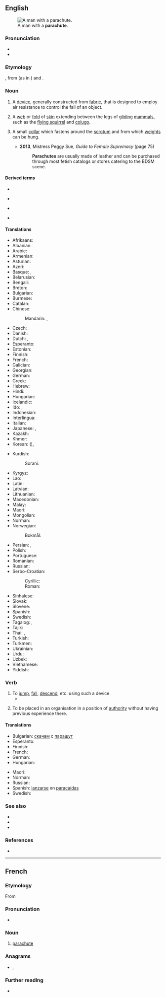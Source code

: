{{also|parachuté}}
==English==
{{wikipedia}}
[[File:Flickr_-_The_U.S._Army_-_Jump_over_Mt._Rainier.jpg|thumb|A man with a '''parachute'''.]]

===Pronunciation===
* {{IPA|/ˈpæɹəʃuːt/|lang=en}}
* {{audio|en-us-parachute.ogg|Audio (US)|lang=en}}

===Etymology===
{{bor|en|fr|parachute}}, from {{m|fr|para-||protection against}} (as in {{m|fr|parasol}}) and {{m|fr|chute||fall}}.

===Noun===
{{en-noun}}

# {{lb|en|aviation}} A [[device]], generally constructed from [[fabric]], that is designed to employ air resistance to control the fall of an object.
# {{lb|en|zoology}} A [[web]] or [[fold]] of [[skin]] extending between the legs of [[glide|gliding]] [[mammal]]s, such as the [[flying squirrel]] and [[colugo]].
# {{lb|en|BDSM}} A small [[collar]] which fastens around the [[scrotum]] and from which [[weight]]s can be hung.
#* '''2013''', Mistress Peggy Sue, ''Guide to Female Supremacy'' (page 75)
#*: '''Parachutes''' are usually made of leather and can be purchased through most fetish catalogs or stores catering to the BDSM scene.

====Derived terms====
{{top4}}
* {{l|en|drag parachute}}
{{mid4}}
* {{l|en|drogue parachute}}
{{mid4}}
* {{l|en|parachutic}}
{{mid4}}
* {{l|en|parachutist}}
{{bottom}}

====Translations====
{{trans-top|a device designed to control the fall of an object}}
* Afrikaans: {{t|af|valskerm}}
* Albanian: {{t+|sq|parashutë|f}}
* Arabic: {{t|ar|بَرَاشُوت|m}}
* Armenian: {{t+|hy|պարաշյուտ}}
* Asturian: {{t|ast|paracaíes|m}}
* Azeri: {{t+|az|paraşüt}}
* Basque: {{t|eu|jausgailu}}, {{t|eu|paraxut}}
* Belarusian: {{t|be|парашу́т|m|sc=Cyrl}}
* Bengali: {{t|bn|প্যারাশুট|sc=Beng}}
* Breton: {{t|br|harz-lamm|m}}
* Bulgarian: {{t+|bg|парашу́т|m}}
* Burmese: {{t+|my|လေထီး|sc=Mymr}}
* Catalan: {{t|ca|paracaigudes|m}}
* Chinese:
*: Mandarin: {{t+|cmn|降落傘|sc=Hani}}, {{t+|cmn|降落伞|tr=jiàngluòsǎn|sc=Hani}}
* Czech: {{t+|cs|padák|m}}
* Danish: {{t+|da|faldskærm|c}}
* Dutch: {{t+|nl|parachute|m}}, {{t|nl|valscherm|n}}
* Esperanto: {{t|eo|paraŝuto}}
* Estonian: {{t|et|langevari}}
* Finnish: {{t+|fi|laskuvarjo}}
* French: {{t+|fr|parachute|m}}
* Galician: {{t|gl|paracaídas|m}}
* Georgian: {{t+|ka|პარაშუტი|sc=Geor}}
* German: {{t+|de|Fallschirm|m}}
* Greek: {{t+|el|αλεξίπτωτο|n}}
* Hebrew: {{t+|he|מַצְנֵחַ|m|tr=matsnéakh|sc=Hebr}}
* Hindi: {{t+|hi|पैराशूट|sc=Deva}}
* Hungarian: {{t+|hu|ejtőernyő}}
* Icelandic: {{t+|is|fallhlíf}}
* Ido: {{t+|io|parashuto}}, {{t+|io|parafalo}}
* Indonesian: {{t+|id|parasut}}
* Interlingua: {{t|ia|paracadita}}
* Italian: {{t+|it|paracadute|m}}
* Japanese: {{t|ja|落下傘|tr=らっかさん, rakkasan}}, {{t|ja|パラシュート|tr=parashūto}}
* Kazakh: {{t|kk|парашют|sc=Cyrl}}
* Khmer: {{t|km|ឆ័ត្រយោង|tr=chʰut young|sc=Khmr}}
* Korean: {{t+|ko|낙하산}} ({{t+|ko|落下傘|sc=Hani}}), {{t|ko|파라슈트}}
{{trans-mid}}
* Kurdish:
*: Sorani: {{t|ku|په‌ڕاشوت}}
* Kyrgyz: {{t+|ky|парашют|sc=Cyrl}}
* Lao: {{t+|lo|ຈ້ອງໂດດ|sc=Laoo}}
* Latin: {{t|la|umbrella descensoria|f}}
* Latvian: {{t|lv|izpletnis|m}}
* Lithuanian: {{t|lt|parašiutas|m}}
* Macedonian: {{t|mk|падобран|m|sc=Cyrl}}
* Malay: {{t|ms|payung terjun}}
* Maori: {{t|mi|hekerangi}}
* Mongolian: {{t+|mn|шүхэр|sc=Cyrl}}
* Norman: {{t|nrf|parachute|m}}
* Norwegian:
*: Bokmål: {{t+|nb|fallskjerm|m}}
* Persian: {{t+|fa|چتر نجات|tr=čatr-e nejât|sc=fa-Arab}}, {{t+|fa|پاراشوت|tr=pârâšut|sc=fa-Arab}}
* Polish: {{t+|pl|spadochron|m}}
* Portuguese: {{t+|pt|pára-quedas|m}}
* Romanian: {{t+|ro|parașută|f}}
* Russian: {{t+|ru|парашю́т|m}}
* Serbo-Croatian:
*: Cyrillic: {{t|sh|падобран|m|sc=Cyrl}}
*: Roman: {{t+|sh|padobran|m}}
* Sinhalese: {{t|si|පැරෂුටය|sc=Sinh}}
* Slovak: {{t|sk|padák|m}}
* Slovene: {{t+|sl|padalo|n}}
* Spanish: {{t+|es|paracaídas|m}}
* Swedish: {{t+|sv|fallskärm|c}}
* Tagalog: {{t|tl|parakayda}}, {{t|tl|payong-payong}}
* Tajik: {{t|tg|парашют|sc=Cyrl}}
* Thai: {{t+|th|ร่มชูชีพ}}, {{t+|th|กระโดดร่ม}}
* Turkish: {{t+|tr|paraşüt}}
* Turkmen: {{t|tk|paraşüt}}
* Ukrainian: {{t|uk|парашу́т|m|sc=Cyrl}}
* Urdu: {{t|ur|پیراشوٹ|tr=pairāśūṭ|sc=ur-Arab}}
* Uzbek: {{t|uz|parashut}}
* Vietnamese: {{t|vi|cái dù}}
* Yiddish: {{t|yi|פּאַראַשוט}}
{{trans-bottom}}

===Verb===
{{en-verb|parachut}}

# To [[jump]], [[fall]], [[descend]], etc. using such a device.
#* {{quote-magazine|date=2013-06-07|author=David Simpson
|volume=188|issue=26|page=36|magazine={{w|The Guardian Weekly}}
|title=[http://www.guardian.co.uk/books/2013/may/18/falling-upwards-richard-holmes-review Fantasy of navigation]
|passage=Like most human activities, ballooning has sponsored heroes and hucksters and a good deal in between. For every dedicated scientist patiently recording atmospheric pressure and wind speed while shivering at high altitudes, there is a carnival barker with a bevy of pretty girls willing to dangle from a basket or '''parachute''' down to earth.}}
# {{lb|en|followed by {{m|en|in}}}} To be placed in an organisation in a position of [[authority]] without having previous experience there.

====Translations====
{{trans-top|to jump with a parachute}}
* Bulgarian: [[скачам]] с [[парашут]]
* Esperanto: {{t|eo|paraŝuti}}
* Finnish: {{t+|fi|hypätä}} {{t+|fi|laskuvarjo|alt=laskuvarjolla}}
* French: {{t+|fr|parachuter}}
* German: {{t|de|mit dem [[Fallschirm]] [[abspringen]]}}
* Hungarian: {{t|hu|ejtőernyőzik}}
{{trans-mid}}
* Maori: {{t|mi|hekerangi}}
* Norman: {{t|nrf|parachuter}}
* Russian: {{t|ru|[[пры́гать]] [[с]] [[парашют|парашю́том]]|impf}}
* Spanish: [[lanzarse]] en [[paracaídas]]
* Swedish: {{t+|sv|hoppa fallskärm}}
{{trans-bottom}}

===See also===
* {{l|en|parapente}}
* {{l|en|parasail}}
* {{l|en|paratrooper}}

===References===
* {{R:Online Etymology Dictionary|parachute}}

----

==French==

===Etymology===
From {{prefix|para|chute|t1=protection against|t2=fall|lang=fr}}

===Pronunciation===
* {{audio|Fr-parachute.ogg|audio|lang=fr}}

===Noun===
{{fr-noun|m}}

# [[#Noun|parachute]]

===Anagrams===
* {{l|fr|crapahute}}, {{l|fr|crapahuté}}

===Further reading===
* {{R:TLFi}}